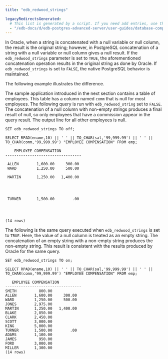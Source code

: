 ```yaml
---
title: "edb_redwood_strings"

legacyRedirectsGenerated:
  # This list is generated by a script. If you need add entries, use the `legacyRedirects` key.
  - "/edb-docs/d/edb-postgres-advanced-server/user-guides/database-compatibility-for-oracle-developers-guide/13/edb_redwood_strings.html"
---
```


<div id="edb_redwood_strings" class="registered_link"></div>

In Oracle, when a string is concatenated with a null variable or null column, the result is the original string; however, in PostgreSQL concatenation of a string with a null variable or null column gives a null result. If the `edb_redwood_strings` parameter is set to `TRUE`, the aforementioned concatenation operation results in the original string as done by Oracle. If `edb_redwood_strings` is set to `FALSE`, the native PostgreSQL behavior is maintained.

The following example illustrates the difference.

The sample application introduced in the next section contains a table of employees. This table has a column named `comm` that is null for most employees. The following query is run with `edb_redwood_string` set to `FALSE`. The concatenation of a null column with non-empty strings produces a final result of null, so only employees that have a commission appear in the query result. The output line for all other employees is null.

```text
SET edb_redwood_strings TO off;

SELECT RPAD(ename,10) || ' ' || TO_CHAR(sal,'99,999.99') || ' ' ||
TO_CHAR(comm,'99,999.99') "EMPLOYEE COMPENSATION" FROM emp;

    EMPLOYEE COMPENSATION
----------------------------------

 ALLEN        1,600.00     300.00
 WARD         1,250.00     500.00

 MARTIN       1,250.00   1,400.00




 TURNER       1,500.00        .00




(14 rows)
```

The following is the same query executed when `edb_redwood_strings` is set to `TRUE`. Here, the value of a null column is treated as an empty string. The concatenation of an empty string with a non-empty string produces the non-empty string. This result is consistent with the results produced by Oracle for the same query.

```text
SET edb_redwood_strings TO on;

SELECT RPAD(ename,10) || ' ' || TO_CHAR(sal,'99,999.99') || ' ' ||
TO_CHAR(comm,'99,999.99') "EMPLOYEE COMPENSATION" FROM emp;

   EMPLOYEE COMPENSATION
----------------------------------
SMITH          800.00
ALLEN        1,600.00     300.00
WARD         1,250.00     500.00
JONES        2,975.00
MARTIN       1,250.00   1,400.00
BLAKE        2,850.00
CLARK        2,450.00
SCOTT        3,000.00
KING         5,000.00
TURNER       1,500.00        .00
ADAMS        1,100.00
JAMES          950.00
FORD         3,000.00
MILLER       1,300.00
(14 rows)
```
